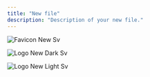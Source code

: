 ```yaml
---
title: "New file"
description: "Description of your new file."
---
```


![Favicon New Sv](/favicon-new.svg)

![Logo New Dark Sv](/logo-new-dark.svg)

![Logo New Light Sv](/logo-new-light.svg)